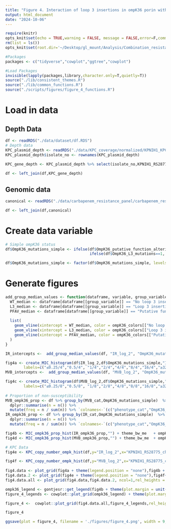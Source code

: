 ```yaml
---
title: "Figure 4. Interaction of loop 3 insertions in ompK36 porin with blaKPC copy number "
output: html_document
date: "2024-10-06"
---
```


```r
require(knitr)
opts_knit$set(echo = TRUE,warning = FALSE, message = FALSE,error=F,comment=NA) 
rm(list = ls())
opts_knit$set(root.dir='~/Desktop/gl_mount/Analysis/Combination_resistance/pre-intro-blbli-resistance-ms/')
```

```r
#Packages
packages <- c("tidyverse","cowplot","ggtree","cowplot")

#Load Packages
invisible(lapply(packages,library,character.only=T,quietly=T))
source("./lib/consistent_themes.R")
source("./lib/common_functions.R")
source("./scripts/figures/figure_4_functions.R")
```

# Load in data
## Depth Data
```r
df <- readRDS("./data/dataset/df.RDS")
# Depth data
KPC_plasmid_depth <- readRDS("./data/KPC_coverage/normalized/KPNIH1_KPC_plasmid_depth_by_feature_median_chromosome_normalized.RDS")
KPC_plasmid_depth$isolate_no <- rownames(KPC_plasmid_depth)
                                         
KPC_gene_depth <- KPC_plasmid_depth %>% select(isolate_no,KPNIH1_RS28775_chr_median_norm)

df <- left_join(df,KPC_gene_depth)
```
## Genomic data
```r
canonical <- readRDS("./data/carbapenem_resistance_panel/carbapenem_resistance_panel_matrix.RDS")

df <- left_join(df,canonical)
```

# Create data variable
```r
# Simple ompK36 status
df$OmpK36_mutations_simple <- ifelse(df$OmpK36_putative_function_altering==1 | df$OmpK36_truncation_kleborate==1 ,"Putative function-altering variant (PFAV)",
                                     ifelse(df$OmpK36_L3_mutations==1, "Loop 3 insertion","No loop 3 insertion or PFAV"))

df$OmpK36_mutations_simple <- factor(df$OmpK36_mutations_simple, levels=rev(c("No loop 3 insertion or PFAV","Loop 3 insertion","Putative function-altering variant (PFAV)")))
```

# Generate figures
```r
add_group_median_values <- function(dataframe, variable, group_variable) {
  WT_median <- dataframe[dataframe[[group_variable]] == "No loop 3 insertion or PFAV", variable] %>% median(na.rm = TRUE)
  L3_median <- dataframe[dataframe[[group_variable]] == "Loop 3 insertion", variable] %>% median(na.rm = TRUE)
  PFAV_median <- dataframe[dataframe[[group_variable]] == "Putative function-altering variant (PFAV)", variable] %>% median(na.rm = TRUE)
  
  list(
    geom_vline(xintercept = WT_median, color = ompK36_colors[["No loop 3 insertion or PFAV"]], linetype = 3,size=1),
    geom_vline(xintercept = L3_median, color = ompK36_colors[["Loop 3 insertion"]], linetype = 3,size=1),
    geom_vline(xintercept = PFAV_median, color = ompK36_colors[["Putative function-altering variant (PFAV)"]], linetype = 3,size=1)
  )
}

IR_intercepts <-  add_group_median_values(df, "IR_log_2", "OmpK36_mutations_simple")

fig4a <- create_MIC_histogram(df$IR_log_2,df$OmpK36_mutations_simple,"Imipenem-relebactam")+ scale_x_continuous(breaks=c(-2,-1,0,1,2,3,4,5),
        labels=c("≤0.25/4","0.5/4", "1/4","2/4","4/4","8/4","16/4","≥32/4"))  + labs(fill="ompK36 Status")  + theme_bw_me + ylim(NA,250) + figure_4_format + ompK36_scale  + IR_intercepts[[1]] + IR_intercepts[[2]] + IR_intercepts[[3]] 
MVB_intercepts <-  add_group_median_values(df, "MVB_log_2", "OmpK36_mutations_simple")

fig4c <- create_MIC_histogram(df$MVB_log_2,df$OmpK36_mutations_simple,"Meropenem-vaborbactam") + scale_x_continuous(breaks=c(-2,-1,0,1,2,3,4,5),
        labels=c("≤0.25/8","0.5/8", "1/8","2/8","4/8","8/8","16/8","≥32/8")) + labs(fill="ompK36 Status") + theme_bw_me + ylim(NA,250) + figure_4_format + ompK36_scale  + MVB_intercepts[[1]] + MVB_intercepts[[2]] + MVB_intercepts[[3]]  
  
# Proportion of non-susceptibility
MVB_ompk36_prop <- df %>% group_by(MVB_cat,OmpK36_mutations_simple)  %>%
  dplyr::summarise(n = n()) %>%
  mutate(freq = n / sum(n)) %>% `colnames<-`(c("phenotype_cat","OmpK36_mutations","n","freq"))
IR_ompk36_prop <- df %>% group_by(IR_cat,OmpK36_mutations_simple)  %>%
  dplyr::summarise(n = n()) %>%
  mutate(freq = n / sum(n)) %>% `colnames<-`(c("phenotype_cat","OmpK36_mutations","n","freq"))

fig4b <- MIC_ompk36_prop_hist(IR_ompk36_prop,"") + theme_bw_me   + ompK36_scale + xlab("Resistance category")+ ylab("Proportion (%)") +figure_4_format + ompK36_scale
fig4d <- MIC_ompk36_prop_hist(MVB_ompk36_prop,"") + theme_bw_me  + ompK36_scale + xlab("Resistance category") + ylab("Proportion (%)") +figure_4_format + ompK36_scale

# KPC Data 
fig4e <- KPC_copy_number_ompk_hist(df,y="IR_log_2",x="KPNIH1_RS28775_chr_median_norm",color = "OmpK36_mutations_simple",title="",colors = ompK36_colors) + ylab("Log-2 IR MIC") + xlab("Log-2 KPC copy number")   + figure_4_format + ompK36_color_scale

fig4f <- KPC_copy_number_ompk_hist(df,y="MVB_log_2",x="KPNIH1_RS28775_chr_median_norm",color = "OmpK36_mutations_simple",title="",colors = ompK36_colors) + ylab("Log-2 MVB MIC") + xlab("Log-2 KPC copy number")   + figure_4_format + ompK36_color_scale
 
fig4.data <- plot_grid(fig4a + theme(legend.position = "none"),fig4b + theme(legend.position = "none"),fig4c + theme(legend.position = "none"),fig4d+ theme(legend.position = "none"), ncol=2,rel_widths = c(1,.75,1,.75),labels = "AUTO",label_size = 18)
fig4.data.2 <- plot_grid(fig4e + theme(legend.position = "none"),fig4f+ theme(legend.position = "none"), ncol=2,labels = c("E","F"),label_size=18)
fig4.data.all <- plot_grid(fig4.data,fig4.data.2, ncol=1,rel_heights = c(1,.7))

ompk36_legend <- gontjesr::get_legend(fig4b + theme(plot.margin = unit(c(t=-25, 5, b=0, 0), "cm")))
figure_4_legends <- cowplot::plot_grid(ompk36_legend) + theme(plot.margin = unit(c(t=-1 , 3, b=0,0 ), "cm"))

figure_4 <-  cowplot::plot_grid(fig4.data.all,figure_4_legends,rel_heights = c(1,0.125),rel_widths=c(1,0.75),ncol=1 )+ theme(plot.margin = unit(c(t=0, 0, b=-1,0 ), "cm"))
```

```r
figure_4
```

```r
ggsave(plot = figure_4, filename = './figures/figure_4.png', width = 9, height = 9,limitsize=FALSE,bg='white')
```
